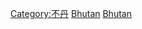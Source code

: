 {{Catnav|頁面分類|地理|国家|按國家分類|各國政治}}
{{Catnav|頁面分類|地理|国家|亚洲国家|不丹}}
{{Catnav|頁面分類|各種主題的頁面分類|按國家分類|各國政治}}
{{Catnav|頁面分類|人类社会|政治|各國政治}}
{{Commons category|Politics of Bhutan}}

[[Category:不丹|Category:不丹]]
[[Category:南亚政治|Bhutan]]
[[Category:亚洲各国政治|Bhutan]]